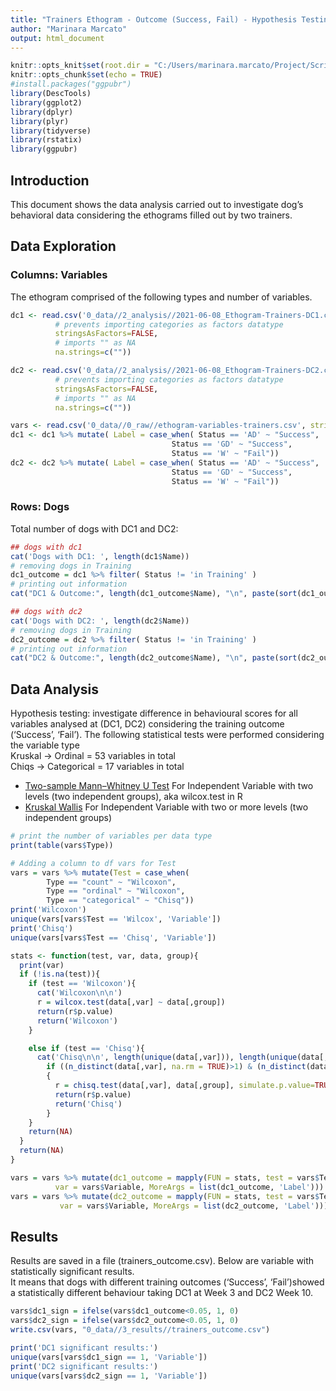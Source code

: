 ```yaml
---
title: "Trainers Ethogram - Outcome (Success, Fail) - Hypothesis Testing"
author: "Marinara Marcato"
output: html_document
---
```


```r
knitr::opts_knit$set(root.dir = "C:/Users/marinara.marcato/Project/Scripts/dog_ethogram")
knitr::opts_chunk$set(echo = TRUE)
#install.packages("ggpubr")
library(DescTools)
library(ggplot2)
library(dplyr)
library(plyr)
library(tidyverse)
library(rstatix)
library(ggpubr)
```

## Introduction 
This document shows the data analysis carried out to investigate 
dog's behavioral data considering the ethograms filled out by two trainers.

## Data Exploration
### Columns: Variables
The ethogram comprised of the following types and number of variables.

```r
dc1 <- read.csv('0_data//2_analysis//2021-06-08_Ethogram-Trainers-DC1.csv', 
          # prevents importing categories as factors datatype
          stringsAsFactors=FALSE, 
          # imports "" as NA
          na.strings=c(""))

dc2 <- read.csv('0_data//2_analysis//2021-06-08_Ethogram-Trainers-DC2.csv',
          # prevents importing categories as factors datatype
          stringsAsFactors=FALSE, 
          # imports "" as NA
          na.strings=c(""))

vars <- read.csv('0_data//0_raw//ethogram-variables-trainers.csv', stringsAsFactors=FALSE)
dc1 <- dc1 %>% mutate( Label = case_when( Status == 'AD' ~ "Success",
                                    Status == 'GD' ~ "Success",
                                    Status == 'W' ~ "Fail"))
dc2 <- dc2 %>% mutate( Label = case_when( Status == 'AD' ~ "Success",
                                    Status == 'GD' ~ "Success",
                                    Status == 'W' ~ "Fail"))

```


### Rows: Dogs
Total number of dogs with DC1 and DC2:
```r
## dogs with dc1
cat('Dogs with DC1: ', length(dc1$Name))
# removing dogs in Training
dc1_outcome = dc1 %>% filter( Status != 'in Training' )
# printing out information
cat("DC1 & Outcome:", length(dc1_outcome$Name), "\n", paste(sort(dc1_outcome$Name), collapse = ", "))

## dogs with dc2 
cat('Dogs with DC2: ', length(dc2$Name))
# removing dogs in Training
dc2_outcome = dc2 %>% filter( Status != 'in Training' )
# printing out information
cat("DC2 & Outcome:", length(dc2_outcome$Name), "\n", paste(sort(dc2_outcome$Name), collapse = ", "))

```

## Data Analysis
Hypothesis testing: investigate difference in behavioural scores for all variables analysed at (DC1, DC2) considering the training outcome ('Success', 'Fail'). 
The following statistical tests were performed considering the variable type  <br>
Kruskal -> Ordinal = 53 variables in total<br>
Chiqs -> Categorical = 17 variables in total<br>

- [Two-sample Mann–Whitney U Test](https://rcompanion.org/handbook/F_04.html) For Independent Variable with two levels (two independent groups), aka wilcox.test in R
- [Kruskal Wallis](https://rcompanion.org/handbook/F_08.html) For Independent Variable with two or more levels (two independent groups)



```r
# print the number of variables per data type
print(table(vars$Type))

# Adding a column to df vars for Test 
vars = vars %>% mutate(Test = case_when(
        Type == "count" ~ "Wilcoxon",
        Type == "ordinal" ~ "Wilcoxon", 
        Type == "categorical" ~ "Chisq"))
print('Wilcoxon')
unique(vars[vars$Test == 'Wilcox', 'Variable'])
print('Chisq')
unique(vars[vars$Test == 'Chisq', 'Variable'])

```
```r
stats <- function(test, var, data, group){
  print(var)
  if (!is.na(test)){
    if (test == 'Wilcoxon'){
      cat('Wilcoxon\n\n')
      r = wilcox.test(data[,var] ~ data[,group])
      return(r$p.value)
      return('Wilcoxon')
    }

    else if (test == 'Chisq'){  
      cat('Chisq\n\n', length(unique(data[,var])), length(unique(data[,group])))
        if ((n_distinct(data[,var], na.rm = TRUE)>1) & (n_distinct(data[,group], na.rm = TRUE)>1))
        {
          r = chisq.test(data[,var], data[,group], simulate.p.value=TRUE)
          return(r$p.value)
          return('Chisq')
        }
    }
    return(NA)
  }
  return(NA)
}

vars = vars %>% mutate(dc1_outcome = mapply(FUN = stats, test = vars$Test, 
          var = vars$Variable, MoreArgs = list(dc1_outcome, 'Label')))
vars = vars %>% mutate(dc2_outcome = mapply(FUN = stats, test = vars$Test,
           var = vars$Variable, MoreArgs = list(dc2_outcome, 'Label')))


```

## Results
Results are saved in a file (trainers_outcome.csv). Below are variable with statistically significant results. <br>
It means that dogs with different training outcomes ('Success', 'Fail')showed a statistically different behaviour taking DC1 at Week 3 and DC2 Week 10. 
```r
vars$dc1_sign = ifelse(vars$dc1_outcome<0.05, 1, 0)
vars$dc2_sign = ifelse(vars$dc2_outcome<0.05, 1, 0)
write.csv(vars, "0_data//3_results//trainers_outcome.csv")

print('DC1 significant results:')
unique(vars[vars$dc1_sign == 1, 'Variable'])
print('DC2 significant results:')
unique(vars[vars$dc2_sign == 1, 'Variable'])
```